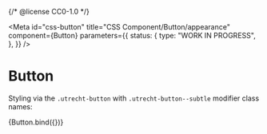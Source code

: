 {/* @license CC0-1.0 */}


<Meta
  id="css-button"
  title="CSS Component/Button/appearance"
  component={Button}
  parameters={{
    status: {
      type: "WORK IN PROGRESS",
    },
  }}
/>

# Button

Styling via the `.utrecht-button` with `.utrecht-button--subtle` modifier class names:

<Canvas>
  <Story
    name="subtle"
    args={{
      appearance: "subtle-button",
      textContent: "Subtle button",
      type: "button",
    }}
  >
    {Button.bind({})}
  </Story>
</Canvas>
